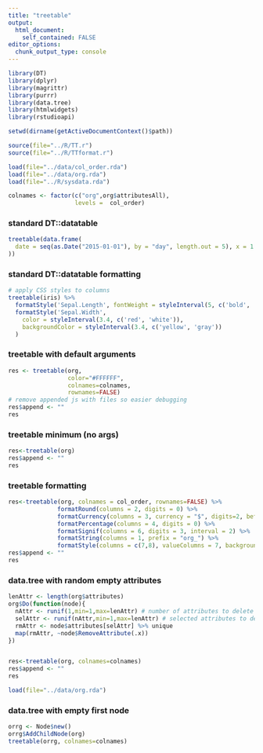 ```yaml
---
title: "treetable"
output: 
  html_document:
    self_contained: FALSE
editor_options: 
  chunk_output_type: console
---
```


```r
library(DT)
library(dplyr)
library(magrittr)
library(purrr)
library(data.tree)
library(htmlwidgets)
library(rstudioapi)

setwd(dirname(getActiveDocumentContext()$path))

source(file="../R/TT.r")
source(file="../R/TTformat.r")

load(file="../data/col_order.rda")
load(file="../data/org.rda")
load(file="../R/sysdata.rda")

colnames <- factor(c("org",org$attributesAll),
                   levels =  col_order)
```

### standard DT::datatable
```r
treetable(data.frame(
  date = seq(as.Date("2015-01-01"), by = "day", length.out = 5), x = 1:5
))
```

### standard DT::datatable formatting
```r
# apply CSS styles to columns
treetable(iris) %>%
  formatStyle('Sepal.Length', fontWeight = styleInterval(5, c('bold', 'weight'))) %>%
  formatStyle('Sepal.Width',
    color = styleInterval(3.4, c('red', 'white')),
    backgroundColor = styleInterval(3.4, c('yellow', 'gray'))
  )
```

<script src="../data-raw/kolorWheel-min.js"></script>
<script src="../data-raw/TT_lev.js"></script>

### treetable with default arguments
```r
res <- treetable(org,
                 color="#FFFFFF",
                 colnames=colnames,
                 rownames=FALSE)
# remove appended js with files so easier debugging
res$append <- ""
res
```

### treetable minimum (no args)
```r
res<-treetable(org)
res$append <- ""
res
```


### treetable formatting
```r
res<-treetable(org, colnames = col_order, rownames=FALSE) %>% 
              formatRound(columns = 2, digits = 0) %>% 
              formatCurrency(columns = 3, currency = "$", digits=2, before = TRUE) %>% 
              formatPercentage(columns = 4, digits = 0) %>% 
              formatSignif(columns = 6, digits = 3, interval = 2) %>% 
              formatString(columns = 1, prefix = "org_") %>% 
              formatStyle(columns = c(7,8), valueColumns = 7, backgroundColor = styleInterval(300,c('yellow','gray')))
res$append <- ""
res
```


### data.tree with random empty attributes
```r
lenAttr <- length(org$attributes)
org$Do(function(node){
  nAttr <- runif(1,min=1,max=lenAttr) # number of attributes to delete
  selAttr <- runif(nAttr,min=1,max=lenAttr) # selected attributes to delete
  rmAttr <- node$attributes[selAttr] %>% unique
  map(rmAttr, ~node$RemoveAttribute(.x))
})


res<-treetable(org, colnames=colnames)
res$append <- ""
res

load(file="../data/org.rda")
```

### data.tree with empty first node
```r
orrg <- Node$new()
orrg$AddChildNode(org)
treetable(orrg, colnames=colnames)

```


